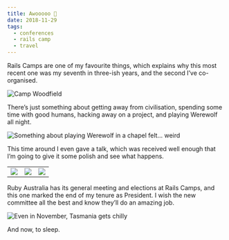 ```yaml
---
title: Awooooo 🐺
date: 2018-11-29
tags:
  - conferences
  - rails camp
  - travel
---
```


Rails Camps are one of my favourite things, which explains why this most recent one was my seventh in three-ish years, and the second I’ve co-organised.

![Camp Woodfield](camp.png)

There’s just something about getting away from civilisation, spending some time with good humans, hacking away on a project, and playing Werewolf all night.

![Something about playing Werewolf in a chapel felt... weird](wolf.png)

This time around I even gave a talk, which was received well enough that I’m going to give it some polish and see what happens.

| | | |
| --- | --- | --- |
| ![](hike1.png) | ![](hike2.png) | ![](hike3.png) |

Ruby Australia has its general meeting and elections at Rails Camps, and this one marked the end of my tenure as President. I wish the new committee all the best and know they’ll do an amazing job.

![Even in November, Tasmania gets *chilly*](fire.png)

And now, to sleep.